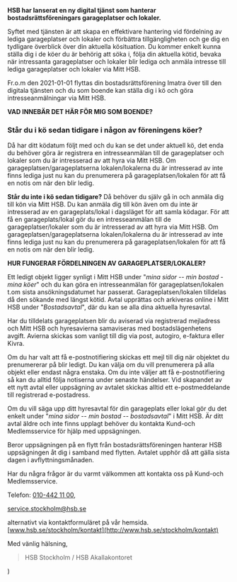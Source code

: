 

**HSB har lanserat en ny digital tjänst som hanterar
bostadsrättsföreningars garageplatser och lokaler.**

Syftet med tjänsten är att skapa en effektivare hantering vid fördelning
av lediga garageplatser och lokaler och förbättra tillgängligheten och
ge dig en tydligare överblick över din aktuella kösituation. Du kommer
enkelt kunna ställa dig i de köer du är behörig att söka i, följa din
aktuella kötid, bevaka när intressanta garageplatser och lokaler blir
lediga och anmäla intresse till lediga garageplatser och lokaler via
Mitt HSB.

Fr.o.m den 2021-01-01 flyttas din bostadsrättsförening Imatra över till
den digitala tjänsten och du som boende kan ställa dig i kö och göra
intresseanmälningar via Mitt HSB.

**VAD INNEBÄR DET HÄR FÖR MIG SOM BOENDE?**

### Står du i kö sedan tidigare i någon av föreningens köer?

Då har ditt ködatum följt med och du kan se det under aktuell kö, det
enda du behöver göra är registrera en intresseanmälan till de
garageplatser och lokaler som du är intresserad av att hyra via Mitt
HSB. Om garageplatsen/garageplatserna lokalen/lokalerna du är
intresserad av inte finns lediga just nu kan du prenumerera på
garageplatsen/lokalen för att få en notis om när den blir ledig.

**Står du inte i kö sedan tidigare?**
Då behöver du själv gå in och anmäla dig till kön via Mitt HSB. Du kan
anmäla dig till kön även om du inte är intresserad av en
garageplats/lokal i dagsläget för att samla ködagar. För att få en
garageplats/lokal gör du en intresseanmälan till de
garageplatser/lokaler som du är intresserad av att hyra via Mitt HSB. Om
garageplatsen/garageplatserna lokalen/lokalerna du är intresserad av
inte finns lediga just nu kan du prenumerera på garageplatsen/lokalen
för att få en notis om när den blir ledig.


**HUR FUNGERAR FÖRDELNINGEN AV GARAGEPLATSER/LOKALER?**

Ett ledigt objekt ligger synligt i Mitt HSB under "_mina sidor_ -- _min
bostad_ - _mina köer_"  och du kan göra en intresseanmälan för
garageplatsen/lokalen t.om sista ansökningsdatumet har passerat.
Garageplatsen/lokalen tilldelas då den sökande med längst kötid. Avtal
upprättas och arkiveras online i Mitt HSB under "_Bostadsavtal_", där du
kan se alla dina aktuella hyresavtal.

Har du tilldelats garageplatsen blir du aviserad via registrerad
mejladress och Mitt HSB och hyresavierna samaviseras med
bostadslägenhetens avgift. Avierna skickas som vanligt till dig via
post, autogiro, e-faktura eller Kivra.

Om du har valt att få e-postnotifiering skickas ett mejl till dig när
objektet du prenumererar på blir ledigt. Du kan välja om du vill
prenumerera på alla objekt eller endast några enstaka. Om du inte väljer
att få e-postnotifiering så kan du alltid följa notiserna under senaste
händelser. Vid skapandet av ett nytt avtal eller uppsägning av avtalet
skickas alltid ett e-postmeddelande till registrerad e-postadress.

Om du vill säga upp ditt hyresavtal för din garageplats eller lokal gör
du det enkelt under "_mina sidor_ -- _min bostad_ -- _bostadsavtal_" i Mitt
HSB. Är ditt avtal äldre och inte finns upplagt behöver du kontakta
Kund-och Medlemsservice för hjälp med uppsägningen.

Beror uppsägningen på en flytt från bostadsrättsföreningen hanterar HSB
uppsägningen åt dig i samband med flytten. Avtalet upphör då att gälla
sista dagen i avflyttningsmånaden.

Har du några frågor är du varmt välkommen att kontakta oss på Kund-och
Medlemsservice.


Telefon: [010-442 11 00](tel:010-4421100),


[service.stockholm@hsb.se](mailto:service.stockholm@hsb.se)


alternativt via kontaktformuläret på vår hemsida.
[www.hsb.se/stockholm/kontakt](http://www.hsb.se/stockholm/kontakt)


Med vänlig hälsning,
> HSB Stockholm / HSB Akallakontoret



  <MDXProvider>
      <Body>
          <Centered
        introducing="Digital tjänst för hantering"
        title="Garageplatser och lokaler"
        summary="Fr.o.m den 2021-01-01 flyttas din bostadsrättsförening Imatra över till den digitala tjänsten och du som boende kan ställa dig i kö och göra intresseanmälningar via Mitt HSB."
      >
               <main {...props} />
          </Centered>
      </Body>
  </MDXProvider>
)